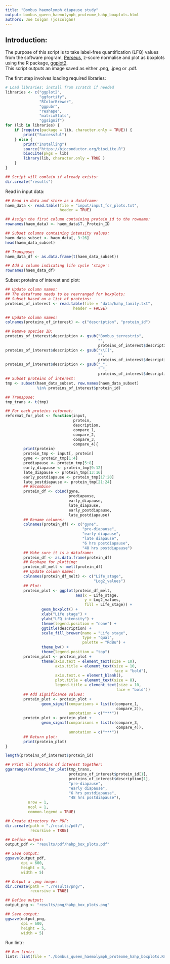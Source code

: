 ```yaml
--- 
title: "Bombus haemolymph diapause study"
output: bombus_queen_haemolymph_proteome_hahp_boxplots.html
authors: Joe Colgan (joscolgan)
--- 
```


## Introduction:

The purpose of this script is to take label-free quantification (LFQ) values from the software program, [Perseus](https://www.biochem.mpg.de/5111810/perseus), z-score normalise and plot as boxplots using the R package, [ggplot2](https://ggplot2.tidyverse.org/).  
This script outputs an image saved as either .png, .jpeg or .pdf.

The first step involves loading required libraries:

```r
# Load libraries; install from scratch if needed
libraries <- c("ggplot2",
               "ggfortify",
               "RColorBrewer",
               "ggpubr",
               "reshape",
               "matrixStats",
               "ggsignif")
for (lib in libraries) {
    if (require(package = lib, character.only = TRUE)) {
        print("Successful")
    } else {
        print("Installing")
        source("https://bioconductor.org/biocLite.R")
        biocLite(pkgs = lib)
        library(lib, character.only = TRUE )
    }
}

## Script will comlain if already exists:
dir.create("results")
```

Read in input data:

```r
## Read in data and store as a dataframe:
haem_data <- read.table(file = "input/input_for_plots.txt",
                        header = TRUE)

## Assign the first column containing protein_id to the rowname:
rownames(haem_data) <- haem_data$T._Protein_ID

## Subset columns containing intensity values:
haem_data_subset <- haem_data[, 3:26]
head(haem_data_subset)

## Transpose:
haem_data_df <- as.data.frame(t(haem_data_subset))

## Add a column indicating life cycle 'stage':
rownames(haem_data_df)
```

Subset proteins of interest and plot:

```r
## Update column names:
## The dataframe needs to be rearranged for boxplots:
## Subset based on a list of proteins:
proteins_of_interest <- read.table(file = "data/hahp_family.txt",
                              header = FALSE)

## Update column names:
colnames(proteins_of_interest) <- c("description", "protein_id")

## Remove species ID:
proteins_of_interest$description <- gsub("Bombus_terrestris",
                                         "",
                                         proteins_of_interest$description)
proteins_of_interest$description <- gsub("\\[]",
                                         "",
                                         proteins_of_interest$description)
proteins_of_interest$description <- gsub("_",
                                         " ",
                                         proteins_of_interest$description)
## Subset proteins of interest:
tmp <- subset(haem_data_subset, row.names(haem_data_subset)
              %in% proteins_of_interest$protein_id)

## Transpose:
tmp_trans <- t(tmp)

## For each proteins reformat:
reformat_for_plot <- function(input,
                              protein,
                              description,
                              compare_1,
                              compare_2,
                              compare_3,
                              compare_4){
        print(protein)
        protein_tmp <- input[, protein]
        gyne <- protein_tmp[1:4]
        prediapause <- protein_tmp[5:8]
        early_diapause <- protein_tmp[9:12]
        late_diapause <- protein_tmp[13:16]
        early_postdiapause <- protein_tmp[17:20]
        late_postdiapause <- protein_tmp[21:24]
        ## Recombine
        protein_df <- cbind(gyne,
                            prediapause,
                            early_diapause,
                            late_diapause,
                            early_postdiapause,
                            late_postdiapause)
        ## Rename columns:
        colnames(protein_df) <- c("gyne",
                                  "pre-diapause",
                                  "early diapause",
                                  "late diapause",
                                  "6 hrs postdiapause",
                                  "48 hrs postdiapause")
        ## Make sure it is a dataframe:
        protein_df <- as.data.frame(protein_df)
        ## Reshape for plotting:
        protein_df_melt <- melt(protein_df)
        ## Update column names:
        colnames(protein_df_melt) <- c("Life_stage",
                                       "Log2_values")
        ## Plot:
        protein_plot <- ggplot(protein_df_melt,
                               aes(x = Life_stage,
                                   y = Log2_values,
                                   fill = Life_stage)) +
                geom_boxplot() +
                xlab("Life stage") +
                ylab("LFQ intensity") +
                theme(legend.position = "none") +
                ggtitle(description) +
                scale_fill_brewer(name = "Life stage",
                                  type = "qual",
                                  palette = "RdBu") +
                theme_bw() +
                theme(legend.position = "top")
        protein_plot <- protein_plot +
                theme(axis.text = element_text(size = 10),
                      axis.title = element_text(size = 10,
                                                face = "bold"),
                      axis.text.x = element_blank(),
                      plot.title = element_text(size = 8),
                      legend.title = element_text(size = 10,
                                                 face = "bold"))
        ## Add significance values:
        protein_plot <- protein_plot +
                geom_signif(comparisons = list(c(compare_1,
                                                 compare_2)),
                            annotation = c("***"))
        protein_plot <- protein_plot +
                geom_signif(comparisons = list(c(compare_3,
                                                 compare_4)),
                            annotation = c("***"))
        ## Return plot:
        print(protein_plot)
}

length(proteins_of_interest$protein_id)

## Print all proteins of interest together:
ggarrange(reformat_for_plot(tmp_trans,
                            proteins_of_interest$protein_id[1],
                            proteins_of_interest$description[1],
                            "pre-diapause",
                            "early diapause",
                            "6 hrs postdiapause",
                            "48 hrs postdiapause"),
          nrow = 1,
          ncol = 1,
          common.legend = TRUE)

## Create directory for PDF:
dir.create(path = "./results/pdf/",
           recursive = TRUE)

## Define output:
output_pdf <- "results/pdf/hahp_box_plots.pdf"

## Save output:
ggsave(output_pdf,
       dpi = 600,
       height = 5,
       width = 5)

## Output a .png image:
dir.create(path = "./results/png/",
           recursive = TRUE)

## Define output:
output_png <- "results/png/hahp_box_plots.png"

## Save output:
ggsave(output_png,
       dpi = 600,
       height = 5,
       width = 5)
```

Run lintr:

```r
## Run lintr:
lintr::lint(file = "./bombus_queen_haemolymph_proteome_hahp_boxplots.Rmd")
```
